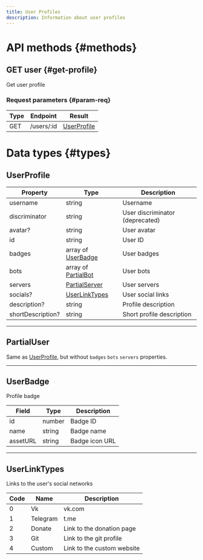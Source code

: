 ```yaml
---
title: User Profiles
description: Information about user profiles
---
```


# API methods {#methods}

## GET user {#get-profile}

Get user profile

### Request parameters {#param-req}

| Type | Endpoint    | Result                      |
|------|-------------|-----------------------------|
| GET  | /users/:id	 | [UserProfile](#userprofile) |

# Data types {#types}

## UserProfile

| Property          | Type                                          | Description                     |
|-------------------|-----------------------------------------------|---------------------------------|
| username          | string                                        | Username                        |
| discriminator     | string                                        | User discriminator (deprecated) |
| avatar?           | string                                        | User avatar                     |
| id                | string                                        | User ID                         |
| badges            | array of [UserBadge](#userbadge)              | User badges                     |
| bots              | array of [PartialBot](/api/bots#resourcebot)  | User bots                       |
| servers           | [PartialServer](/api/servers/#resourceserver) | User servers                    |
| socials?          | [UserLinkTypes](#userlinktypes)               | User social links               |
| description?      | string                                        | Profile description             |
| shortDescription? | string                                        | Short profile description       |

---

## PartialUser

Same as [UserProfile](#userprofile), but without `badges` `bots` `servers` properties.

---

## UserBadge

Profile badge

| Field	   | Type   | Description    |
|----------|--------|----------------|
| id       | number | Badge ID       |
| name     | string | Badge name     |
| assetURL | string | Badge icon URL |

---

## UserLinkTypes

Links to the user's social networks

| Code | Name     | Description                |
|------|----------|----------------------------|
| 0    | Vk       | vk.com                     |
| 1    | Telegram | t.me                       |
| 2    | Donate   | Link to the donation page  |
| 3    | Git      | Link to the git profile    |
| 4    | Custom   | Link to the custom website |

